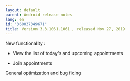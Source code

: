 ```yaml
---
layout: default
parent: Android release notes
lang: en
id: "360037349671"
title: Version 3.3.1061.1061 , released Nov 27, 2019
---
```

New functionality :
- View the list of today's and upcoming appointments

- Join appointments

General optimization and bug fixing


